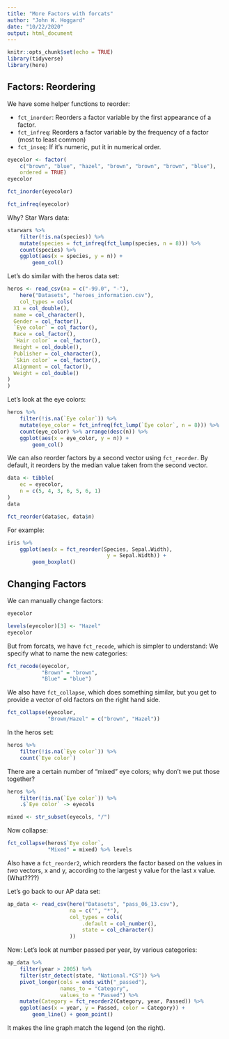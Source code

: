 ```yaml
---
title: "More Factors with forcats"
author: "John W. Hoggard"
date: "10/22/2020"
output: html_document
---
```


```r
knitr::opts_chunk$set(echo = TRUE)
library(tidyverse)
library(here)
```

## Factors: Reordering

We have some helper functions to reorder:

  * `fct_inorder`: Reorders a factor variable by the first appearance of a factor.
  * `fct_infreq`: Reorders a factor variable by the frequency of a factor (most to least common)
  * `fct_inseq`: If it's numeric, put it in numerical order.

```r
eyecolor <- factor(
    c("brown", "blue", "hazel", "brown", "brown", "brown", "blue"),
    ordered = TRUE)
eyecolor
```

```r
fct_inorder(eyecolor)
```

```r
fct_infreq(eyecolor)
```

Why? Star Wars data:
```r
starwars %>%
    filter(!is.na(species)) %>%
    mutate(species = fct_infreq(fct_lump(species, n = 8))) %>%
    count(species) %>%
    ggplot(aes(x = species, y = n)) +
        geom_col()
```

Let's do similar with the heros data set:
```r
heros <- read_csv(na = c("-99.0", "-"),
    here("Datasets", "heroes_information.csv"), 
    col_types = cols(
  X1 = col_double(),
  name = col_character(),
  Gender = col_factor(),
  `Eye color` = col_factor(),
  Race = col_factor(),
  `Hair color` = col_factor(),
  Height = col_double(),
  Publisher = col_character(),
  `Skin color` = col_factor(),
  Alignment = col_factor(),
  Weight = col_double()
)
)
```

Let's look at the eye colors:
```r
heros %>%
    filter(!is.na(`Eye color`)) %>%
    mutate(eye_color = fct_infreq(fct_lump(`Eye color`, n = 8))) %>%
    count(eye_color) %>% arrange(desc(n)) %>%
    ggplot(aes(x = eye_color, y = n)) + 
        geom_col()
```

We can also reorder factors by a second vector using `fct_reorder`. By default, it reorders by the median value taken from the second vector.
```r
data <- tibble(
    ec = eyecolor, 
    n = c(5, 4, 3, 6, 5, 6, 1)
)
data
```
```r
fct_reorder(data$ec, data$n)
```

For example:
```r
iris %>%
    ggplot(aes(x = fct_reorder(Species, Sepal.Width),
                                y = Sepal.Width)) + 
        geom_boxplot()
```

## Changing Factors

We can manually change factors:
```r
eyecolor
```

```r
levels(eyecolor)[3] <- "Hazel"
eyecolor
```

But from forcats, we have `fct_recode`, which is simpler to understand: We specify what to name the new categories:
```r
fct_recode(eyecolor,
           "Brown" = "brown",
           "Blue" = "blue")
```

We also have `fct_collapse`, which does something similar, but you get to provide a vector of old factors on the right hand side.
```r
fct_collapse(eyecolor,
             "Brown/Hazel" = c("brown", "Hazel"))
```

In the heros set:
```r
heros %>%
    filter(!is.na(`Eye color`)) %>% 
    count(`Eye color`)
```

There are a certain number of "mixed" eye colors; why don't we put those together?
```r
heros %>%
    filter(!is.na(`Eye color`)) %>%
    .$`Eye color` -> eyecols
```

```r
mixed <- str_subset(eyecols, "/")
```

Now collapse:
```r
fct_collapse(heros$`Eye color`, 
             "Mixed" = mixed) %>% levels
```

Also have a `fct_reorder2`, which reorders the factor based on the values in *two* vectors, x and y, according to the largest y value for the last x value.  (What????)

Let's go back to our AP data set:
```r
ap_data <- read_csv(here("Datasets", "pass_06_13.csv"),
                    na = c("", "*"),
                    col_types = cols(
                        .default = col_number(),
                        state = col_character()
                    ))
```

Now: Let's look at number passed per year, by various categories:
```r
ap_data %>%
    filter(year > 2005) %>%
    filter(str_detect(state, "National.*CS")) %>%
    pivot_longer(cols = ends_with("_passed"),
                 names_to = "Category",
                 values_to = "Passed") %>%
    mutate(Category = fct_reorder2(Category, year, Passed)) %>%
    ggplot(aes(x = year, y = Passed, color = Category)) +
        geom_line() + geom_point()
```

It makes the line graph match the legend (on the right).














